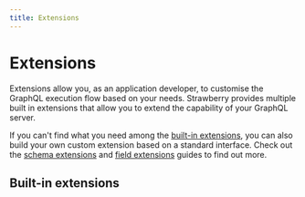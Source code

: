 ```yaml
---
title: Extensions
---
```


# Extensions

Extensions allow you, as an application developer, to customise the GraphQL
execution flow based on your needs. Strawberry provides multiple built in
extensions that allow you to extend the capability of your GraphQL server.

If you can't find what you need among the
[built-in extensions](), you can also build your own custom
extension based on a standard interface. Check out the
[schema extensions](/docs/guides/custom-extensions) and
[field extensions](/docs/guides/field-extensions) guides to find out more.

## Built-in extensions

<ExtensionsList />
